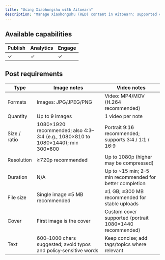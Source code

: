 ```yaml
---
title: "Using Xiaohongshu with Aitoearn"
description: "Manage Xiaohongshu (RED) content in Aitoearn: supported capabilities and post specs."
---
```


<UpdatedAt />


## Available capabilities

| Publish | Analytics | Engage |
| --- | --- | --- |
| ✓ | ✓ | ✓ |

## Post requirements

| Type | Image notes | Video notes |
| --- | --- | --- |
| Formats | Images: JPG/JPEG/PNG | Video: MP4/MOV (H.264 recommended) |
| Quantity | Up to 9 images | 1 video per note |
| Size / ratio | 1080×1920 recommended; also 4:3–3:4 (e.g., 1080×810 to 1080×1440); min 300×600 | Portrait 9:16 recommended; supports 3:4 / 1:1 / 16:9 |
| Resolution | ≥720p recommended | Up to 1080p (higher may be compressed) |
| Duration | N/A | Up to ~15 min; 2–5 min recommended for better completion |
| File size | Single image ≤5 MB recommended | ≤1 GB; ≤300 MB recommended for stable uploads |
| Cover | First image is the cover | Custom cover supported (portrait 1080×1440 recommended) |
| Text | 600–1000 chars suggested; avoid typos and policy‑sensitive words | Keep concise; add tags/topics where relevant |
